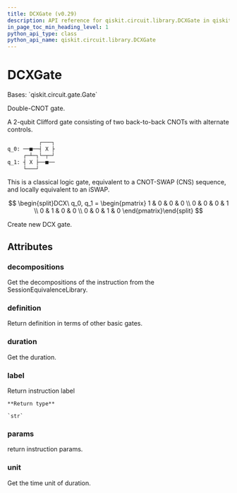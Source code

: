 ```yaml
---
title: DCXGate (v0.29)
description: API reference for qiskit.circuit.library.DCXGate in qiskit v0.29
in_page_toc_min_heading_level: 1
python_api_type: class
python_api_name: qiskit.circuit.library.DCXGate
---
```


# DCXGate

<Class id="qiskit.circuit.library.DCXGate" isDedicatedPage={true} github="https://github.com/qiskit/qiskit/tree/stable/0.18/qiskit/circuit/library/standard_gates/dcx.py" signature="DCXGate" modifiers="class">
  Bases: `qiskit.circuit.gate.Gate`

  Double-CNOT gate.

  A 2-qubit Clifford gate consisting of two back-to-back CNOTs with alternate controls.

  ```python
            ┌───┐
  q_0: ──■──┤ X ├
       ┌─┴─┐└─┬─┘
  q_1: ┤ X ├──■──
       └───┘
  ```

  This is a classical logic gate, equivalent to a CNOT-SWAP (CNS) sequence, and locally equivalent to an iSWAP.

$$
\begin{split}DCX\ q_0, q_1 =
\begin{pmatrix}
1 & 0 & 0 & 0 \\
0 & 0 & 0 & 1 \\
0 & 1 & 0 & 0 \\
0 & 0 & 1 & 0
\end{pmatrix}\end{split}
$$

  Create new DCX gate.

  ## Attributes

  ### decompositions

  <Attribute id="qiskit.circuit.library.DCXGate.decompositions">
    Get the decompositions of the instruction from the SessionEquivalenceLibrary.
  </Attribute>

  ### definition

  <Attribute id="qiskit.circuit.library.DCXGate.definition">
    Return definition in terms of other basic gates.
  </Attribute>

  ### duration

  <Attribute id="qiskit.circuit.library.DCXGate.duration">
    Get the duration.
  </Attribute>

  ### label

  <Attribute id="qiskit.circuit.library.DCXGate.label">
    Return instruction label

    **Return type**

    `str`
  </Attribute>

  ### params

  <Attribute id="qiskit.circuit.library.DCXGate.params">
    return instruction params.
  </Attribute>

  ### unit

  <Attribute id="qiskit.circuit.library.DCXGate.unit">
    Get the time unit of duration.
  </Attribute>
</Class>

